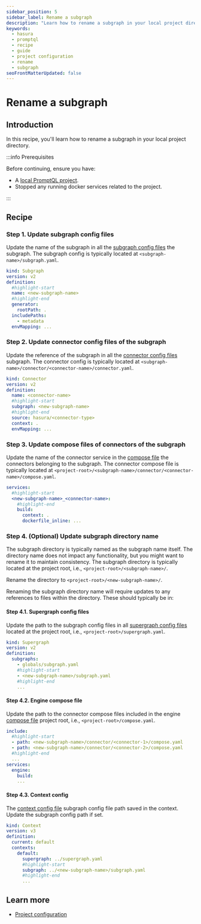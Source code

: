 ```yaml
---
sidebar_position: 5
sidebar_label: Rename a subgraph
description: "Learn how to rename a subgraph in your local project directory"
keywords:
  - hasura
  - promptql
  - recipe
  - guide
  - project configuration
  - rename
  - subgraph
seoFrontMatterUpdated: false
---
```


# Rename a subgraph

## Introduction

In this recipe, you'll learn how to rename a subgraph in your local project directory.

:::info Prerequisites

Before continuing, ensure you have:

- A [local PromptQL project](/quickstart.mdx).
- Stopped any running docker services related to the project.

:::

## Recipe

### Step 1. Update subgraph config files

Update the name of the subgraph in all the [subgraph config files](/project-configuration/overview.mdx) the subgraph.
The subgraph config is typically located at `<subgraph-name>/subgraph.yaml`.

```yaml title="<subgraph-name>/subgraph.yaml"
kind: Subgraph
version: v2
definition:
  #highlight-start
  name: <new-subgraph-name>
  #highlight-end
  generator:
    rootPath: .
  includePaths:
    - metadata
  envMapping: ...
```

### Step 2. Update connector config files of the subgraph

Update the reference of the subgraph in all the [connector config files](/project-configuration/overview.mdx) subgraph.
The connector config is typically located at `<subgraph-name>/connector/<connector-name>/connector.yaml`.

```yaml title="<subgraph-name>/connector/<connector-name>/connector.yaml"
kind: Connector
version: v2
definition:
  name: <connector-name>
  #highlight-start
  subgraph: <new-subgraph-name>
  #highlight-end
  source: hasura/<connector-type>
  context: .
  envMapping: ...
```

### Step 3. Update compose files of connectors of the subgraph

Update the name of the connector service in the [compose file](/project-configuration/overview.mdx) the connectors
belonging to the subgraph. The connector compose file is typically located at
`<project-root>/<subgraph-name>/connector/<connector-name>/compose.yaml`.

```yaml title="<subgraph-name>/connector/<connector-name>/compose.yaml"
services:
  #highlight-start
  <new-subgraph-name>_<connector-name>:
    #highlight-end
    build:
      context: .
      dockerfile_inline: ...
```

### Step 4. (Optional) Update subgraph directory name

The subgraph directory is typically named as the subgraph name itself. The directory name does not impact any
functionality, but you might want to rename it to maintain consistency. The subgraph directory is typically located at
the project root, i.e., `<project-root>/<subgraph-name>/`.

Rename the directory to `<project-root>/<new-subgraph-name>/`.

Renaming the subgraph directory name will require updates to any references to files within the directory. These should
typically be in:

#### Step 4.1. Supergraph config files

Update the path to the subgraph config files in all [supergraph config files](/project-configuration/overview.mdx)
located at the project root, i.e., `<project-root>/supergraph.yaml`.

```yaml title="supergraph.yaml"
kind: Supergraph
version: v2
definition:
  subgraphs:
    - globals/subgraph.yaml
    #highlight-start
    - <new-subgraph-name>/subgraph.yaml
    #highlight-end
    ...
```

#### Step 4.2. Engine compose file

Update the path to the connector compose files included in the engine
[compose file](/project-configuration/overview.mdx) project root, i.e., `<project-root>/compose.yaml`.

```yaml title="compose.yaml"
include:
  #highlight-start
  - path: <new-subgraph-name>/connector/<connector-1>/compose.yaml
  - path: <new-subgraph-name>/connector/<connector-2>/compose.yaml
  #highlight-end
  ...
services:
  engine:
    build:
    ...
```

#### Step 4.3. Context config

The [context config file](/project-configuration/overview.mdx) subgraph config file path saved in the context. Update
the subgraph config path if set.

```yaml title=".hasura/context.yaml"
kind: Context
version: v3
definition:
  current: default
  contexts:
    default:
      supergraph: ../supergraph.yaml
      #highlight-start
      subgraph: ../<new-subgraph-name>/subgraph.yaml
      #highlight-end
      ...
```

## Learn more

- [Project configuration](/project-configuration/overview.mdx)
